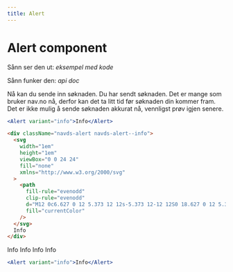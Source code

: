 ```yaml
---
title: Alert
---
```



# Alert component

Sånn ser den ut: _eksempel med kode_

Sånn funker den: _api doc_

<Example colorPicker={false}>
  <Alert variant="info">Nå kan du sende inn søknaden.</Alert>
  <Alert variant="success">Du har sendt søknaden.</Alert>
  <Alert variant="warning">
    Det er mange som bruker nav.no nå, derfor kan det ta litt tid før søknaden
    din kommer fram.
  </Alert>
  <Alert variant="error">
    Det er ikke mulig å sende søknaden akkurat nå, vennligst prøv igjen senere.
  </Alert>
</Example>

```jsx type=react
<Alert variant="info">Info</Alert>
```

```html type=html
<div className="navds-alert navds-alert--info">
  <svg
    width="1em"
    height="1em"
    viewBox="0 0 24 24"
    fill="none"
    xmlns="http://www.w3.org/2000/svg"
  >
    <path
      fill-rule="evenodd"
      clip-rule="evenodd"
      d="M12 0c6.627 0 12 5.373 12 12s-5.373 12-12 12S0 18.627 0 12 5.373 0 12 0zM9 19v-2h2v-5H9v-2h4v7h2v2H9zm3-14a1.5 1.5 0 110 3 1.5 1.5 0 010-3z"
      fill="currentColor"
    />
  </svg>
  Info
</div>
```

<Example>
  <Alert variant="info">Info</Alert>
  <Alert variant="success">Info</Alert>
  <Alert variant="warning">Info</Alert>
  <Alert variant="error">Info</Alert>
</Example>

```jsx type=react
<Alert variant="info">Info</Alert>
```
